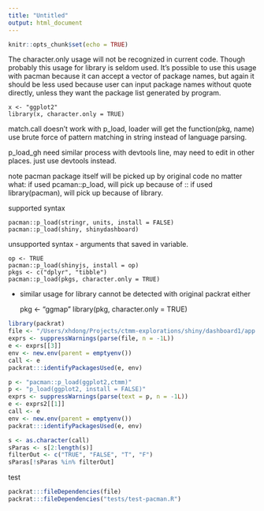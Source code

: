 ```yaml
---
title: "Untitled"
output: html_document
---
```


```r
knitr::opts_chunk$set(echo = TRUE)
```

The character.only usage will not be recognized in current code. Though probably this usage for library is seldom used. It's possible to use this usage with pacman because it can accept a vector of package names, but again it should be less used because user can input package names without quote directly, unless they want the package list generated by program.

    x <- "ggplot2"
    library(x, character.only = TRUE)

match.call doesn't work with p_load, loader will get the function(pkg, name)
use brute force of pattern matching in string instead of language parsing.

p_load_gh need similar process with devtools line, may need to edit in other places. just use devtools instead.

note pacman package itself will be picked up by original code no matter what:
if used pcaman::p_load, will pick up because of ::
if used library(pacman), will pick up because of library.

supported syntax

    pacman::p_load(stringr, units, install = FALSE)
    pacman::p_load(shiny, shinydashboard)

unsupported syntax
- arguments that saved in variable. 

    op <- TRUE
    pacman::p_load(shinyjs, install = op)
    pkgs <- c("dplyr", "tibble")
    pacman::p_load(pkgs, character.only = TRUE)

- similar usage for library cannot be detected with original packrat either

    pkg <- "ggmap"
    library(pkg, character.only = TRUE)

```r
library(packrat)
file <- "/Users/xhdong/Projects/ctmm-explorations/shiny/dashboard1/app.R"
exprs <- suppressWarnings(parse(file, n = -1L))
e <- exprs[[3]]
env <- new.env(parent = emptyenv())
call <- e
packrat:::identifyPackagesUsed(e, env)

p <- "pacman::p_load(ggplot2,ctmm)"
p <- "p_load(ggplot2, install = FALSE)"
exprs <- suppressWarnings(parse(text = p, n = -1L))
e <- exprs2[[1]]
call <- e
env <- new.env(parent = emptyenv())
packrat:::identifyPackagesUsed(e, env)

s <- as.character(call)
sParas <- s[2:length(s)]
filterOut <- c("TRUE", "FALSE", "T", "F")
sParas[!sParas %in% filterOut]
```

test
```r
packrat:::fileDependencies(file)
packrat:::fileDependencies("tests/test-pacman.R")

```

